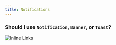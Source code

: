 ```yaml
---
title: Notifications
---
```


### Should I use `Notification`, `Banner`, or `Toast`?

![Inline Links](/notifications/notifications-1.png)
